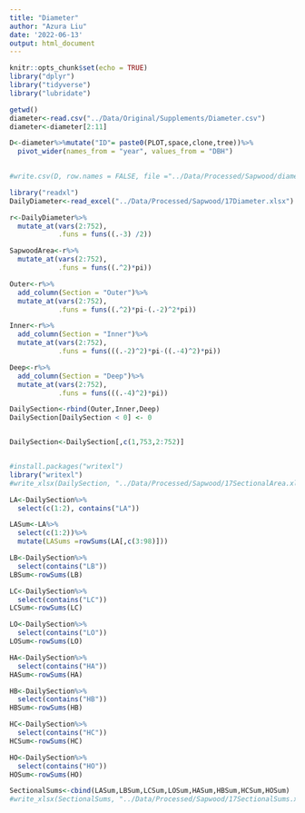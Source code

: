 ```yaml
---
title: "Diameter"
author: "Azura Liu"
date: '2022-06-13'
output: html_document
---
```


```r
knitr::opts_chunk$set(echo = TRUE)
library("dplyr")
library("tidyverse")
library("lubridate")

getwd()
diameter<-read.csv("../Data/Original/Supplements/Diameter.csv")
diameter<-diameter[2:11]

```

```r
D<-diameter%>%mutate("ID"= paste0(PLOT,space,clone,tree))%>%
  pivot_wider(names_from = "year", values_from = "DBH")
  

#write.csv(D, row.names = FALSE, file ="../Data/Processed/Sapwood/diameter.csv")
```

```r
library("readxl")
DailyDiameter<-read_excel("../Data/Processed/Sapwood/17Diameter.xlsx")

r<-DailyDiameter%>%
  mutate_at(vars(2:752),
            .funs = funs((.-3) /2))

SapwoodArea<-r%>%
  mutate_at(vars(2:752),
            .funs = funs((.^2)*pi))

Outer<-r%>%  
  add_column(Section = "Outer")%>%
  mutate_at(vars(2:752),
            .funs = funs((.^2)*pi-(.-2)^2*pi))

Inner<-r%>%
  add_column(Section = "Inner")%>%
  mutate_at(vars(2:752),
            .funs = funs(((.-2)^2)*pi-((.-4)^2)*pi))

Deep<-r%>%
  add_column(Section = "Deep")%>%
  mutate_at(vars(2:752),
            .funs = funs(((.-4)^2)*pi))

DailySection<-rbind(Outer,Inner,Deep)  
DailySection[DailySection < 0] <- 0 


DailySection<-DailySection[,c(1,753,2:752)]


#install.packages("writexl")
library("writexl")
#write_xlsx(DailySection, "../Data/Processed/Sapwood/17SectionalArea.xlsx")

```

```r
LA<-DailySection%>%
  select(c(1:2), contains("LA"))

LASum<-LA%>%
  select(c(1:2))%>%
  mutate(LASums =rowSums(LA[,c(3:98)]))

LB<-DailySection%>%
  select(contains("LB"))
LBSum<-rowSums(LB)

LC<-DailySection%>%
  select(contains("LC"))
LCSum<-rowSums(LC)

LO<-DailySection%>%
  select(contains("LO"))
LOSum<-rowSums(LO)

HA<-DailySection%>%
  select(contains("HA"))
HASum<-rowSums(HA)

HB<-DailySection%>%
  select(contains("HB"))
HBSum<-rowSums(HB)

HC<-DailySection%>%
  select(contains("HC"))
HCSum<-rowSums(HC)

HO<-DailySection%>%
  select(contains("HO"))
HOSum<-rowSums(HO)

SectionalSums<-cbind(LASum,LBSum,LCSum,LOSum,HASum,HBSum,HCSum,HOSum)
#write_xlsx(SectionalSums, "../Data/Processed/Sapwood/17SectionalSums.xlsx")
```